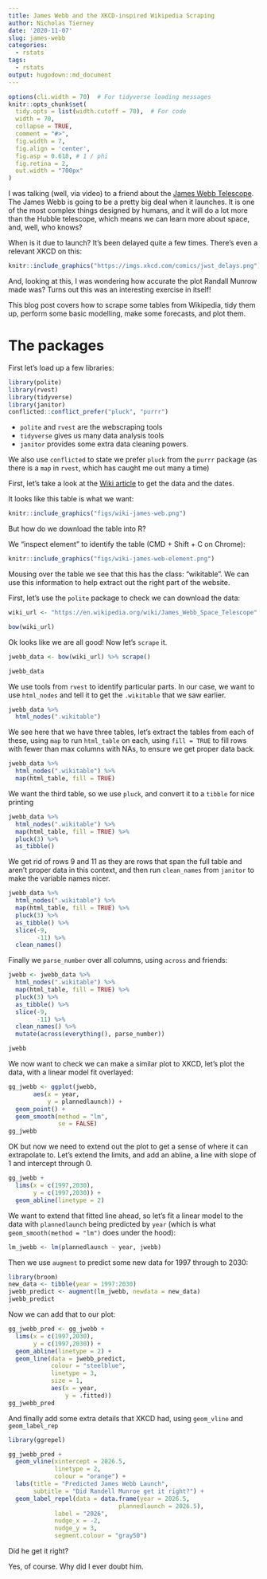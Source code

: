 ```yaml
---
title: James Webb and the XKCD-inspired Wikipedia Scraping
author: Nicholas Tierney
date: '2020-11-07'
slug: james-webb
categories:
  - rstats
tags:
  - rstats
output: hugodown::md_document
---
```


```r
options(cli.width = 70)  # For tidyverse loading messages
knitr::opts_chunk$set(
  tidy.opts = list(width.cutoff = 70),  # For code
  width = 70,
  collapse = TRUE, 
  comment = "#>", 
  fig.width = 7, 
  fig.align = 'center',
  fig.asp = 0.618, # 1 / phi
  fig.retina = 2,
  out.width = "700px"
)
```

I was talking (well, via video) to a friend about the [James Webb Telescope](https://en.wikipedia.org/wiki/James_Webb_Space_Telescope). The James Webb is going to be a pretty big deal when it launches. It is one of the most complex things designed by humans, and it will do a lot more than the Hubble telescope, which means we can learn more about space, and, well, who knows?

When is it due to launch? It's been delayed quite a few times. There's even a relevant XKCD on this:

```r
knitr::include_graphics("https://imgs.xkcd.com/comics/jwst_delays.png")
```

And, looking at this, I was wondering how accurate the plot Randall Munrow made was? Turns out this was an interesting exercise in itself! 

This blog post covers how to scrape some tables from Wikipedia, tidy them up, perform some basic modelling, make some forecasts, and plot them.

# The packages

First let's load up a few libraries:

```r
library(polite)
library(rvest)
library(tidyverse)
library(janitor)
conflicted::conflict_prefer("pluck", "purrr")
```

- `polite` and `rvest` are the webscraping tools
- `tidyverse` gives us many data analysis tools
- `janitor` provides some extra data cleaning powers.

We also use `conflicted` to state we prefer `pluck` from the `purrr` package (as there is a `map` in `rvest`, which has caught me out many a time)

First, let's take a look at the [Wiki article](https://en.wikipedia.org/wiki/James_Webb_Space_Telescope) to get the data and the dates.

It looks like this table is what we want:

```r
knitr::include_graphics("figs/wiki-james-web.png")
```

But how do we download the table into R?

We "inspect element" to identify the table (CMD + Shift + C on Chrome):

```r
knitr::include_graphics("figs/wiki-james-web-element.png")
```

Mousing over the table we see that this has the class: "wikitable". We can use this information to help extract out the right part of the website.

First, let's use the `polite` package to check we can download the data:

```r
wiki_url <- "https://en.wikipedia.org/wiki/James_Webb_Space_Telescope"

bow(wiki_url)

```

Ok looks like we are all good! Now let's `scrape` it.

```r
jwebb_data <- bow(wiki_url) %>% scrape()

jwebb_data
```

We use tools from `rvest` to identify particular parts. In our case, we want to use `html_nodes` and tell it to get the `.wikitable` that we saw earlier.

```r
jwebb_data %>% 
  html_nodes(".wikitable")
```
We see here that we have three tables, let's extract the tables from each of these, using `map` to run `html_table` on each, using `fill = TRUE` to fill rows with fewer than max columns with NAs, to ensure we get proper data back.

```r
jwebb_data %>% 
  html_nodes(".wikitable") %>% 
  map(html_table, fill = TRUE)
```

We want the third table, so we use `pluck`, and convert it to a `tibble` for nice printing

```r
jwebb_data %>% 
  html_nodes(".wikitable") %>% 
  map(html_table, fill = TRUE) %>% 
  pluck(3) %>% 
  as_tibble()
```

We get rid of rows 9 and 11 as they are rows that span the full table and aren't proper data in this context, and then run `clean_names` from `janitor` to make the variable names nicer.

```r
jwebb_data %>% 
  html_nodes(".wikitable") %>% 
  map(html_table, fill = TRUE) %>% 
  pluck(3) %>% 
  as_tibble() %>% 
  slice(-9, 
        -11) %>% 
  clean_names()
```

Finally we `parse_number` over all columns, using `across` and friends:

```r
jwebb <- jwebb_data %>% 
  html_nodes(".wikitable") %>% 
  map(html_table, fill = TRUE) %>% 
  pluck(3) %>% 
  as_tibble() %>% 
  slice(-9,
        -11) %>% 
  clean_names() %>% 
  mutate(across(everything(), parse_number))

jwebb
```

We now want to check we can make a similar plot to XKCD, let's plot the data, with a linear model fit overlayed:


```r
gg_jwebb <- ggplot(jwebb,
       aes(x = year,
           y = plannedlaunch)) + 
  geom_point() + 
  geom_smooth(method = "lm",
              se = FALSE)
gg_jwebb
```

OK but now we need to extend out the plot to get a sense of where it can extrapolate to. Let's extend the limits, and add an abline, a line with slope of 1 and intercept through 0.

```r
gg_jwebb +
  lims(x = c(1997,2030),
       y = c(1997,2030)) + 
  geom_abline(linetype = 2)
```

We want to extend that fitted line ahead, so let's fit a linear model to the data with `plannedlaunch` being predicted by `year` (which is what `geom_smooth(method = "lm")` does under the hood): 

```r
lm_jwebb <- lm(plannedlaunch ~ year, jwebb)
```

Then we use `augment` to predict some new data for 1997 through to 2030:

```r
library(broom)
new_data <- tibble(year = 1997:2030)
jwebb_predict <- augment(lm_jwebb, newdata = new_data)
jwebb_predict
```

Now we can add that to our plot:

```r
gg_jwebb_pred <- gg_jwebb +
  lims(x = c(1997,2030),
       y = c(1997,2030)) + 
  geom_abline(linetype = 2) +
  geom_line(data = jwebb_predict,
            colour = "steelblue",
            linetype = 3,
            size = 1,
            aes(x = year,
                y = .fitted))
gg_jwebb_pred
```

And finally add some extra details that XKCD had, using `geom_vline` and `geom_label_rep`

```r
library(ggrepel)

gg_jwebb_pred + 
  geom_vline(xintercept = 2026.5,
             linetype = 2,
             colour = "orange") +
  labs(title = "Predicted James Webb Launch",
       subtitle = "Did Randell Munroe get it right?") +
  geom_label_repel(data = data.frame(year = 2026.5,
                               plannedlaunch = 2026.5),
             label = "2026",
             nudge_x = -2,
             nudge_y = 3,
             segment.colour = "gray50")

```

Did he get it right?

Yes, of course. Why did I ever doubt him.
